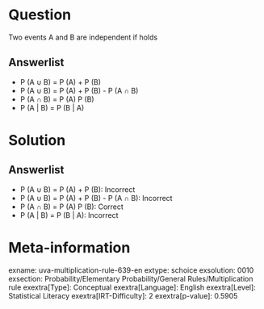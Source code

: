 Question
========

Two events A and B are independent if holds

Answerlist
----------

* P (A ∪ B) = P (A) + P (B)
* P (A ∪ B) = P (A) + P (B) - P (A ∩ B)
* P (A ∩ B) = P (A) P (B)
* P (A | B) = P (B | A)

Solution
========

Answerlist
----------

* P (A ∪ B) = P (A) + P (B): Incorrect
* P (A ∪ B) = P (A) + P (B) - P (A ∩ B): Incorrect
* P (A ∩ B) = P (A) P (B): Correct
* P (A | B) = P (B | A): Incorrect

Meta-information
================
exname: uva-multiplication-rule-639-en
extype: schoice
exsolution: 0010
exsection: Probability/Elementary Probability/General Rules/Multiplication rule
exextra[Type]: Conceptual
exextra[Language]: English
exextra[Level]: Statistical Literacy
exextra[IRT-Difficulty]: 2
exextra[p-value]: 0.5905
